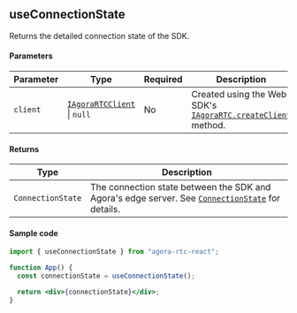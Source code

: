 ## useConnectionState

Returns the detailed connection state of the SDK.

#### Parameters

| Parameter | Type                                                                                                               | Required | Description                                                                                                                                    |
| --------- | ------------------------------------------------------------------------------------------------------------------ | -------- | ---------------------------------------------------------------------------------------------------------------------------------------------- |
| `client`  | [`IAgoraRTCClient`](https://api-ref.agora.io/en/video-sdk/reactjs/2.x//IAgoraRTCClient.html) &VerticalLine; `null` | No       | Created using the Web SDK's [`IAgoraRTC.createClient`](https://api-ref.agora.io/en/video-sdk/reactjs/2.x//IAgoraRTC.createClient.html) method. |

#### Returns

| Type              | Description                                                                                                                                                                 |
| ----------------- | --------------------------------------------------------------------------------------------------------------------------------------------------------------------------- |
| `ConnectionState` | The connection state between the SDK and Agora's edge server. See [`ConnectionState`](https://api-ref.agora.io/en/video-sdk/reactjs/2.x//ConnectionState.html) for details. |

#### Sample code

```jsx
import { useConnectionState } from "agora-rtc-react";

function App() {
  const connectionState = useConnectionState();

  return <div>{connectionState}</div>;
}
```
